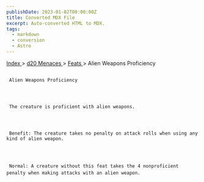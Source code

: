 ```yaml
---
publishDate: 2023-01-02T00:00:00Z
title: Converted MDX File
excerpt: Auto-converted HTML to MDX.
tags:
  - markdown
  - conversion
  - Astro
---
```







[
      Index
     ](-index)
     >
     [
      d20 Menaces
     ](menaces-d20-index)
     >
     [
      Feats
     ](menaces-d20-feats-index)
     > Alien Weapons Proficiency
    





## 
     Alien Weapons Proficiency
    



     The creature is proficient with alien weapons.
    



     Benefit: The creature takes no penalty on attack rolls when using any kind of alien weapon.
    



     Normal: A creature without this feat takes the 4 nonproficient penalty when making attacks with an alien weapon.
    




